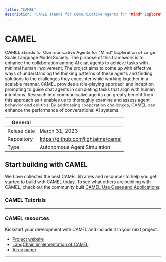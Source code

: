 ```yaml
---
title: "CAMEL"
description: "CAMEL stands for Communicative Agents for "Mind" Exploration of Large Scale Language Model Society. The purpose of this framework is to enhance the collaboration among AI chat agents to achieve tasks with minimal human involvement."
---
```


# CAMEL
CAMEL stands for Communicative Agents for "Mind" Exploration of Large Scale Language Model Society. The purpose of this framework is to enhance the collaboration among AI chat agents to achieve tasks with minimal human involvement. The project aims to come up with effective ways of understanding the thinking patterns of these agents and finding solutions to the challenges they encounter while working together in a scalable manner. CAMEL provides a role-playing approach and inception prompting to guide chat agents in completing tasks that align with human intentions. Research into communicative agents can greatly benefit from this approach as it enables us to thoroughly examine and assess agent behavior and abilities. By addressing cooperation challenges, CAMEL can enhance the performance of conversational AI systems.

| General  |  |
| --- | --- |
| Relese date |  March 31, 2023 |
| Repository | https://github.com/lightaime/camel |
| Type | Autonomous Agent Simulation |

## Start building with CAMEL
We have collected the best CAMEL libraries and resources to help you get started to build with CAMEL today. To see what others are building with CAMEL, check out the community built [CAMEL Use Cases and Applications](/apps/tech/camel).

### CAMEL Tutorials
<TechTutorials/>

---

### CAMEL resources
Kickstart your development with CAMEL and include it in your next project.

* [Project website](https://www.camel-ai.org/)
* [LangChain implementation of CAMEL](https://python.langchain.com/en/latest/use_cases/agent_simulations/camel_role_playing.html)
* [Arxiv paper](https://arxiv.org/abs/2303.17760)

---
